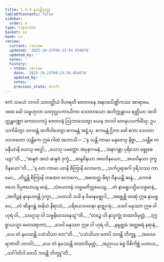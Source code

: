 ```yaml
---
title: 1.4.4 နသန္တိသုတ္တ
tableOfContents: false
sidebar:
  order: 4
type: tipitaka
basket: su
book: sn
review:
  current: review
  updated: '2025-10-23T09:13:54.854076'
  updated_by: ''
  notes: ''
  history:
  - state: review
    date: '2025-10-23T09:13:54.854076'
    updated_by: ''
    notes: ''
    previous_state: draft
---
```



<ReviewStatus review={frontmatter.review} showDetails={true} />

<HypothesisAnnotation frontmatter={frontmatter} />

<DynamicBreadcrumb />

<Division number="34" book="sn" e="ch" v="18" p="284">

<Paragraph number="180" book="sn">
ဧကံ သမယံ ဘဂဝါ သာဝတ္ထိယံ ဝိဟရတိ ဇေတဝနေ အနာထပိဏ္ဍိကဿ အာရာမေ. အထ ခေါ သမ္ဗဟုလာ သတုလ္လပကာယိကာ ဒေဝတာယော အဘိက္ကန္တာယ ရတ္တိယာ အဘိက္ကန္တဝဏ္ဏာ ကေဝလကပ္ပံ ဇေတဝနံ ဩဘာသေတွာ ယေန ဘဂဝါ တေနုပသင်္ကမိံသု; ဥပသင်္ကမိတွာ ဘဂဝန္တံ အဘိဝါဒေတွာ ဧကမန္တံ အဋ္ဌံသု. ဧကမန္တံ ဌိတာ ခေါ ဧကာ ဒေဝတာ ဘဂဝတော သန္တိကေ ဣမံ ဂါထံ အဘာသိ—
</Paragraph>

<Paragraph number="181" type="verses" book="sn">
_“န သန္တိ ကာမာ မနုဇေသု နိစ္စာ,_  
_သန္တီဓ ကမနီယာနိ ယေသု ဗဒ္ဓေါ;_  
_ယေသု ပမတ္တော အပုနာဂမနံ,_  
_အနာဂန္တာ ပုရိသော မစ္စုဓေယျာ”တိ._  

</Paragraph>

<Paragraph number="182" type="verses" book="sn">
_“ဆန္ဒဇံ အဃံ ဆန္ဒဇံ ဒုက္ခံ,_  
_ဆန္ဒဝိနယာ အဃဝိနယော;_  
_အဃဝိနယာ ဒုက္ခဝိနယော”တိ._  

</Paragraph>

<Paragraph number="183" type="verses" book="sn">
_“န တေ ကာမာ ယာနိ စိတြာနိ လောကေ,_  
_သင်္ကပ္ပရာဂေါ ပုရိသဿ ကာမော;_  
_တိဋ္ဌန္တိ စိတြာနိ တထေဝ လောကေ,_  
_အထေတ္ထ ဓီရာ ဝိနယန္တိ ဆန္ဒံ._  

</Paragraph>

<Paragraph number="184" type="verses" book="sn">
_ကောဓံ ဇဟေ ဝိပ္ပဇဟေယျ မာနံ,_  
_သံယောဇနံ သဗ္ဗမတိက္ကမေယျ;_  
_တံ နာမရူပသ္မိမသဇ္ဇမာနံ,_  
_အကိဉ္စနံ နာနုပတန္တိ ဒုက္ခာ._  

</Paragraph>

<Paragraph number="185" type="verses" book="sn">
_ပဟာသိ သင်္ခံ န ဝိမာနမဇ္ဈဂါ,_  
_အစ္ဆေစ္ဆိ တဏှံ ဣဓ နာမရူပေ;_  
_တံ ဆိန္နဂန္ထံ အနိဃံ နိရာသံ,_  
_ပရိယေသမာနာ နာဇ္ဈဂမုံ;_  
_ဒေဝါ မနုဿာ ဣဓ ဝါ ဟုရံ ဝါ,_  
_သဂ္ဂေသု ဝါ သဗ္ဗနိဝေသနေသူ”တိ._  

</Paragraph>

<Paragraph number="186" type="verses" book="sn">
_“တဉ္စေ ဟိ နာဒ္ဒက္ခုံ တထာဝိမုတ္တံ, __(ဣစ္စာယသ္မာ မောဃရာဇာ)___  
_ဒေဝါ မနုဿာ ဣဓ ဝါ ဟုရံ ဝါ;_  
_နရုတ္တမံ အတ္ထစရံ နရာနံ,_  
_ယေ တံ နမဿန္တိ ပသံသိယာ တေ”တိ._  

</Paragraph>

<Paragraph number="187" type="verses" book="sn">
_“ပသံသိယာ တေပိ ဘဝန္တိ ဘိက္ခူ, __(မောဃရာဇာတိ ဘဂဝါ)___  
_ယေ တံ နမဿန္တိ တထာဝိမုတ္တံ;_  
_အညာယ ဓမ္မံ ဝိစိကိစ္ဆံ ပဟာယ,_  
_သင်္ဂါတိဂါ တေပိ ဘဝန္တိ ဘိက္ခူ”တိ._
</Paragraph>
</Division>